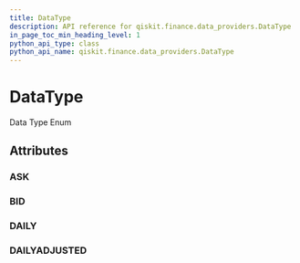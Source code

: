 ```yaml
---
title: DataType
description: API reference for qiskit.finance.data_providers.DataType
in_page_toc_min_heading_level: 1
python_api_type: class
python_api_name: qiskit.finance.data_providers.DataType
---
```


# DataType

<Class id="qiskit.finance.data_providers.DataType" isDedicatedPage={true} github="https://github.com/qiskit-community/qiskit-aqua/tree/stable/0.7/qiskit/finance/data_providers/_base_data_provider.py" signature="DataType(value)">
  Data Type Enum

  ## Attributes

  ### ASK

  <Attribute id="qiskit.finance.data_providers.DataType.ASK" signature="= 'Ask'" />

  ### BID

  <Attribute id="qiskit.finance.data_providers.DataType.BID" signature="= 'Bid'" />

  ### DAILY

  <Attribute id="qiskit.finance.data_providers.DataType.DAILY" signature="= 'Daily'" />

  ### DAILYADJUSTED

  <Attribute id="qiskit.finance.data_providers.DataType.DAILYADJUSTED" signature="= 'Daily (adj)'" />
</Class>

